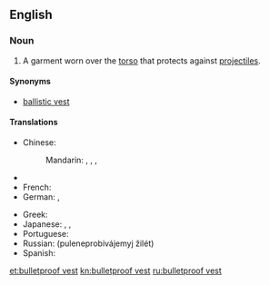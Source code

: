 ==English==
{{wikipedia}}

===Noun===
{{en-noun}}

# A garment worn over the [[torso]] that protects against [[projectile]]s.

====Synonyms====
* [[ballistic vest]]

====Translations====
{{trans-top|bulletproof vest}}
* Chinese:
*: Mandarin: {{t|cmn|防彈衣|sc=Hani}}, {{t|cmn|防弹衣|tr=fángdànyī|sc=Hani}}, {{t|cmn|鋼絲背心|sc=Hani}}, {{t|cmn|钢丝背心|tr=gāngsī bèixīn|sc=Hani}}
* {{trreq|Finnish}}
* French: {{t|fr|gilet pare-balles|m}}
* German: {{t|de|beschusshemmende Weste|f}}, {{t|de|durchschusshemmende Weste|f}}
{{trans-mid}}
* Greek: {{t-|el|αλεξίσφαιρο γιλέκο|n|tr=alexísfairo giléko}}
* Japanese: {{t|ja|バリスティックベスト|tr=barisutikkubesuto |sc=Jpan}}, {{t|ja|ブレットプルーフベスト|tr=burettopurūfubesuto|sc=Jpan}}, {{t|ja|防弾チョッキ|tr=bōdan-chokki|sc=Jpan}}
* Portuguese: {{t-|pt|colete à prova de balas|m}}
* Russian: {{t+|ru|бронежилет|m|tr=bronežilét}} {{l|ru|пуленепробиваемый}} {{l|ru|жилет}} (puleneprobivájemyj žilét) {{m}}
* Spanish: {{t+|es|chaleco antibalas|m}}
{{trans-bottom}}

[[et:bulletproof vest]]
[[kn:bulletproof vest]]
[[ru:bulletproof vest]]